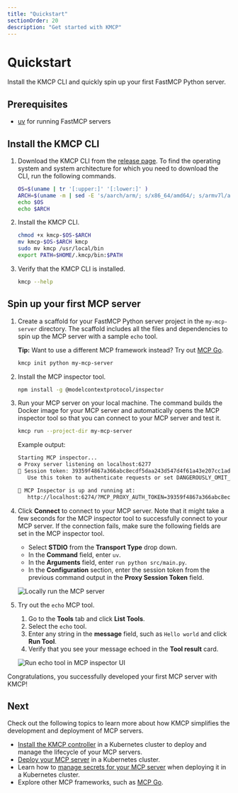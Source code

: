 ```yaml
---
title: "Quickstart"
sectionOrder: 20
description: "Get started with KMCP"
---
```


# Quickstart

Install the KMCP CLI and quickly spin up your first FastMCP Python server. 

## Prerequisites

- [uv](https://docs.astral.sh/uv/getting-started/installation/) for running FastMCP servers

## Install the KMCP CLI

1. Download the KMCP CLI from the [release page](https://github.com/kagent-dev/kmcp/releases). To find the operating system and system architecture for which you need to download the CLI, run the following commands. 
   ```sh
   OS=$(uname | tr '[:upper:]' '[:lower:]' )
   ARCH=$(uname -m | sed -E 's/aarch/arm/; s/x86_64/amd64/; s/armv7l/armv7/')
   echo $OS
   echo $ARCH
   ``` 

2. Install the KMCP CLI. 
   ```sh
   chmod +x kmcp-$OS-$ARCH
   mv kmcp-$OS-$ARCH kmcp
   sudo mv kmcp /usr/local/bin 
   export PATH=$HOME/.kmcp/bin:$PATH
   ```

3. Verify that the KMCP CLI is installed. 
   ```sh
   kmcp --help
   ```
 
## Spin up your first MCP server

1. Create a scaffold for your FastMCP Python server project in the `my-mcp-server` directory. The scaffold includes all the files and dependencies to spin up the MCP server with a sample `echo` tool. 

   **Tip:** Want to use a different MCP framework instead? Try out [MCP Go](/docs/kmcp/develop/mcp-go).
   
   ```sh
   kmcp init python my-mcp-server
   ```

2. Install the MCP inspector tool. 
   ```sh
   npm install -g @modelcontextprotocol/inspector
   ```

3. Run your MCP server on your local machine. The command builds the Docker image for your MCP server and automatically opens the MCP inspector tool so that you can connect to your MCP server and test it.
   ```sh
   kmcp run --project-dir my-mcp-server
   ```
   
   Example output: 
   ```sh
   Starting MCP inspector...
   ⚙️ Proxy server listening on localhost:6277
   🔑 Session token: 39359f4867a366abc8ecdf5daa243d547d4f61a43e207cc1adbdc23ae47550f8
      Use this token to authenticate requests or set DANGEROUSLY_OMIT_AUTH=true to disable auth

   🚀 MCP Inspector is up and running at:
      http://localhost:6274/?MCP_PROXY_AUTH_TOKEN=39359f4867a366abc8ecdf5daa243d547d4f61a43e207cc1adbdc23ae47550f8
   ```
   
4. Click **Connect** to connect to your MCP server. Note that it might take a few seconds for the MCP inspector tool to successfully connect to your MCP server. If the connection fails, make sure the following fields are set in the MCP inspector tool. 
   * Select **STDIO** from the **Transport Type** drop down. 
   * In the **Command** field, enter `uv`. 
   * In the **Arguments** field, enter `run python src/main.py`. 
   * In the **Configuration** section, enter the session token from the previous command output in the **Proxy Session Token** field. 
   
   ![Locally run the MCP server](/images/kmcp-local-inspector-ov.png "Locally run your MCP server with the MCP inspector tool")

5. Try out the `echo` MCP tool. 
   1. Go to the **Tools** tab and click **List Tools**. 
   2. Select the `echo` tool. 
   3. Enter any string in the **message** field, such as `Hello world` and click **Run Tool**. 
   4. Verify that you see your message echoed in the **Tool result** card. 
   
   ![Run echo tool in MCP inspector UI](/images/kmcp-local-echo-success.png "Successful run of the echo tool")
   
Congratulations, you successfully developed your first MCP server with KMCP!

## Next

Check out the following topics to learn more about how KMCP simplifies the development and deployment of MCP servers. 

* [Install the KMCP controller](/docs/kmcp/deploy/install-controller) in a Kubernetes cluster to deploy and manage the lifecycle of your MCP servers. 
* [Deploy your MCP server](/docs/kmcp/deploy/server) in a Kubernetes cluster. 
* Learn how to [manage secrets for your MCP server](/docs/kmcp/secrets) when deploying it in a Kubernetes cluster. 
* Explore other MCP frameworks, such as [MCP Go](/docs/kmcp/develop/mcp-go). 
